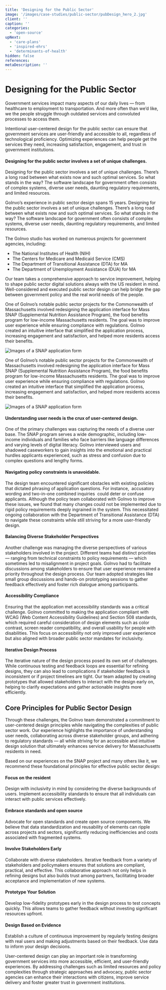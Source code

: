 ```yaml
---
title: 'Designing for the Public Sector'
image: '/images/case-studies/public-sector/pubDesign_hero_2.jpg'
client: ''
caption: ''
categories:
  - 'open-source'
upNext:
  - 'care-plans'
  - 'inspired-ehrs'
  - 'determinants-of-health'
hidden: false
references:
metaDescription: ''
---
```



# Designing for the Public Sector

Government services impact many aspects of our daily lives — from healthcare to employment to transportation. And more often than we’d like, we the people struggle through outdated services and convoluted processes to access them.

Intentional user-centered design for the public sector can ensure that government services are user-friendly and accessible to all, regardless of technological proficiency. Optimizing experiences can help people get the services they need, increasing satisfaction, engagement, and trust in government institutions.

#### Designing for the public sector involves a set of unique challenges.

Designing for the public sector involves a set of unique challenges.
There’s a long road between what exists now and such optimal services. So what stands in the way? The software landscape for government often consists of complex systems, diverse user needs, daunting regulatory requirements, and limited resources.

GoInvo’s experience in public sector design spans 15 years.
Designing for the public sector involves a set of unique challenges.
There’s a long road between what exists now and such optimal services. So what stands in the way? The software landscape for government often consists of complex systems, diverse user needs, daunting regulatory requirements, and limited resources.

The GoInvo studio has worked on numerous projects for government agencies, including:
- The National Institutes of Health (NIH)
- The Centers for Medicare and Medicaid Service (CMS)
- The Department of Transitional Assistance (DTA) for MA
- The Department of Unemployment Assistance (DUA) for MA

Our team takes a comprehensive approach to service improvement, helping to shape public sector digital solutions always with the US resident in mind. Well-considered and executed public sector design can help bridge the gap between government policy and the real world needs of the people.

One of GoInvo’s notable public sector projects for the Commonwealth of Massachusetts involved redesigning the application interface for Mass SNAP (Supplemental Nutrition Assistance Program), the food benefits program for low-income Massachusetts residents. The goal was to improve user experience while ensuring compliance with regulations. GoInvo created an intuitive interface that simplified the application process, increasing engagement and satisfaction, and helped more residents access their benefits.

![Images of a SNAP application form](/images/case-studies/public-sector/pubDesign_SNAP.jpg)

One of GoInvo’s notable public sector projects for the Commonwealth of Massachusetts involved redesigning the application interface for Mass SNAP (Supplemental Nutrition Assistance Program), the food benefits program for low-income Massachusetts residents. The goal was to improve user experience while ensuring compliance with regulations. GoInvo created an intuitive interface that simplified the application process, increasing engagement and satisfaction, and helped more residents access their benefits.

![Images of a SNAP application form](/images/case-studies/public-sector/pubDesign_SNAP.jpg)

#### Understanding user needs is the crux of user-centered design.
One of the primary challenges was capturing the needs of a diverse user base. The SNAP program serves a wide demographic, including low-income individuals and families who face barriers like language differences and varying levels of digital literacy. GoInvo interviewed users and shadowed caseworkers to gain insights into the emotional and practical hurdles applicants experienced, such as stress and confusion due to complex questions and lengthy forms.

#### Navigating policy constraints is unavoidable.
The design team encountered significant obstacles with existing policies that dictated phrasing of application questions. For instance,  accusatory wording and two-in-one combined inquiries  could deter or confuse applicants. Although the policy team collaborated with GoInvo to improve these issues, we found that many changes could not be implemented due to rigid policy requirements deeply ingrained in the system. This necessitated ongoing collaboration with the Department of Transitional Assistance (DTA) to navigate these constraints while still striving for a more user-friendly design.

#### Balancing Diverse Stakeholder Perspectives
Another challenge was managing the diverse perspectives of various stakeholders involved in the project. Different teams had distinct priorities — ranging from technical constraints to policy requirements — which sometimes led to misalignment in project goals. GoInvo had to facilitate discussions among stakeholders to ensure that user experience remained a priority throughout the design process. Our team adopted strategies like small group discussions and hands-on prototyping sessions to gather feedback effectively and foster rich dialogue among participants.

#### Accessibility Compliance
Ensuring that the application met accessibility standards was a critical challenge. GoInvo committed to making the application compliant with WCAG (Web Content Accessibility Guidelines) and Section 508 standards, which required careful consideration of design elements such as color contrast, screen reader compatibility, and overall usability for people with disabilities. This focus on accessibility not only improved user experience but also aligned with broader public sector mandates for inclusivity.

#### Iterative Design Process
The iterative nature of the design process posed its own set of challenges. While continuous testing and feedback loops are essential for refining designs, they can also lead to complications if stakeholder feedback is inconsistent or if project timelines are tight. Our team adapted by creating prototypes that allowed stakeholders to interact with the design early on, helping to clarify expectations and gather actionable insights more efficiently.

<Divider />


## Core Principles for Public Sector Design

Through these challenges, the GoInvo team demonstrated a commitment to user-centered design principles while navigating the complexities of public sector work. Our experience highlights the importance of understanding user needs, collaborating across diverse stakeholder groups, and adhering to regulatory standards — all while striving for an accessible and intuitive design solution that ultimately enhances service delivery for Massachusetts residents in need.

Based on our experiences on the SNAP project and many others like it, we recommend these foundational principles for effective public sector design:

#### Focus on the resident
Design with inclusivity in mind by considering the diverse backgrounds of users. Implement accessibility standards to ensure that all individuals can interact with public services effectively.

#### Embrace standards and open source
Advocate for open standards and create open source components. We believe that data standardization and reusability of elements can ripple across projects and sectors, significantly reducing inefficiencies and costs associated with fragmented systems.

#### Involve Stakeholders Early
Collaborate with diverse stakeholders. Iterative feedback from a variety of stakeholders and policymakers ensures that solutions are compliant, practical, and effective. This collaborative approach not only helps in refining designs but also builds trust among partners, facilitating broader acceptance and implementation of new systems.

#### Prototype Your Solution
Develop low-fidelity prototypes early in the design process to test concepts quickly. This allows teams to gather feedback without investing significant resources upfront.

#### Design Based on Evidence
Establish a culture of continuous improvement by regularly testing designs with real users and making adjustments based on their feedback. Use data to inform your design decisions.

User-centered design can play an important role in transforming government services into more accessible, efficient, and user-friendly experiences. By addressing challenges such as limited resources and policy complexities through strategic approaches and advocacy, public sector agencies can enhance their interactions with citizens, improve service delivery and foster greater trust in government institutions.